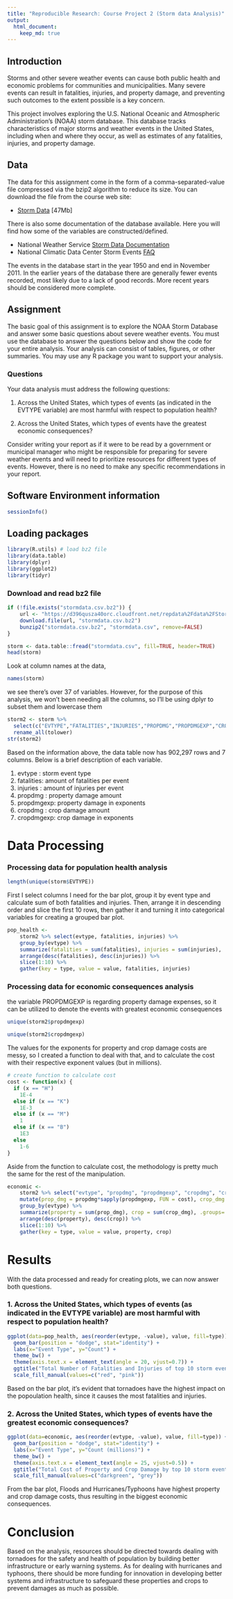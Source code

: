 ```yaml
---
title: "Reproducible Research: Course Project 2 (Storm data Analysis)"
output: 
  html_document:
    keep_md: true
---
```



## Introduction

Storms and other severe weather events can cause both public health and economic problems for communities and municipalities. Many severe events can result in fatalities, injuries, and property damage, and preventing such outcomes to the extent possible is a key concern.

This project involves exploring the U.S. National Oceanic and Atmospheric Administration's (NOAA) storm database. This database tracks characteristics of major storms and weather events in the United States, including when and where they occur, as well as estimates of any fatalities, injuries, and property damage.


## Data

The data for this assignment come in the form of a comma-separated-value file compressed via the bzip2 algorithm to reduce its size. You can download the file from the course web site:

* [Storm Data](https://d396qusza40orc.cloudfront.net/repdata%2Fdata%2FStormData.csv.bz2) [47Mb]

There is also some documentation of the database available. Here you will find how some of the variables are constructed/defined.

* National Weather Service [Storm Data Documentation](https://d396qusza40orc.cloudfront.net/repdata%2Fpeer2_doc%2Fpd01016005curr.pdf)
* National Climatic Data Center Storm Events [FAQ](https://d396qusza40orc.cloudfront.net/repdata%2Fpeer2_doc%2FNCDC%20Storm%20Events-FAQ%20Page.pdf)

The events in the database start in the year 1950 and end in November 2011. In the earlier years of the database there are generally fewer events recorded, most likely due to a lack of good records. More recent years should be considered more complete.

## Assignment

The basic goal of this assignment is to explore the NOAA Storm Database and answer some basic questions about severe weather events. You must use the database to answer the questions below and show the code for your entire analysis. Your analysis can consist of tables, figures, or other summaries. You may use any R package you want to support your analysis.

### Questions

Your data analysis must address the following questions:

1. Across the United States, which types of events (as indicated in the EVTYPE variable) are most harmful with respect to population health?

2. Across the United States, which types of events have the greatest economic consequences?

Consider writing your report as if it were to be read by a government or municipal manager who might be responsible for preparing for severe weather events and will need to prioritize resources for different types of events. However, there is no need to make any specific recommendations in your report.

## Software Environment information 
```r
sessionInfo()
```

## Loading packages

```r
library(R.utils) # load bz2 file
library(data.table)
library(dplyr)
library(ggplot2)
library(tidyr)
```

### Download and read bz2 file
```r
if (!file.exists("stormdata.csv.bz2")) {
    url <- "https://d396qusza40orc.cloudfront.net/repdata%2Fdata%2FStormData.csv.bz2"
    download.file(url, "stormdata.csv.bz2")
    bunzip2("stormdata.csv.bz2", "stormdata.csv", remove=FALSE)
}

storm <- data.table::fread("stormdata.csv", fill=TRUE, header=TRUE)
head(storm)
```
Look at column names at the data, 
```r
names(storm)
```
we see there's over 37 of variables. However, for the purpose of this analysis, we won't been needing all the columns, so I'll be using dplyr to subset them and lowercase them

```r
storm2 <- storm %>% 
  select(c("EVTYPE","FATALITIES","INJURIES","PROPDMG","PROPDMGEXP","CROPDMG","CROPDMGEXP")) %>%
  rename_all(tolower)
str(storm2)
```

Based on the information above, the data table now has 902,297 rows and 7 columns. Below is a brief description of each variable.

1. evtype    : storm event type
2. fatalities: amount of fatalities per event
3. injuries  : amount of injuries per event
4. propdmg   : property damage amount
5. propdmgexp: property damage in exponents
6. cropdmg   : crop damage amount
7. cropdmgexp: crop damage in exponents

# Data Processing

### Processing data for population health analysis

```r
length(unique(storm$EVTYPE))
```

First I select columns I need for the bar plot, group it by event type and calculate sum of both fatalities and injuries. Then, arrange it in descending order and slice the first 10 rows, then gather it and turning it into categorical variables for creating a grouped bar plot.

```r
pop_health <-
    storm2 %>% select(evtype, fatalities, injuries) %>% 
    group_by(evtype) %>% 
    summarize(fatalities = sum(fatalities), injuries = sum(injuries), .groups='drop') %>%
    arrange(desc(fatalities), desc(injuries)) %>%
    slice(1:10) %>% 
    gather(key = type, value = value, fatalities, injuries)
```

### Processing data for economic consequences analysis

the variable PROPDMGEXP is regarding property damage expenses, so it can be utilized to denote the events with greatest economic consequences

```r
unique(storm2$propdmgexp)
```
```r
unique(storm2$cropdmgexp)
```
The values for the exponents for property and crop damage costs are messy, so I created a function to deal with that, and to calculate the cost with their respective exponent values (but in millions).

```r
# create function to calculate cost
cost <- function(x) {
  if (x == "H")
    1E-4
  else if (x == "K")
    1E-3
  else if (x == "M")
    1
  else if (x == "B")
    1E3
  else
    1-6
}
```

Aside from the function to calculate cost, the methodology is pretty much the same for the rest of the manipulation.
```r
economic <-
    storm2 %>% select("evtype", "propdmg", "propdmgexp", "cropdmg", "cropdmgexp") %>% 
    mutate(prop_dmg = propdmg*sapply(propdmgexp, FUN = cost), crop_dmg = cropdmg*sapply(cropdmgexp, FUN = cost), .keep="unused") %>%
    group_by(evtype) %>% 
    summarize(property = sum(prop_dmg), crop = sum(crop_dmg), .groups='drop') %>%
    arrange(desc(property), desc(crop)) %>%
    slice(1:10) %>% 
    gather(key = type, value = value, property, crop)
```


# Results

With the data processed and ready for creating plots, we can now answer both questions.

### 1. Across the United States, which types of events (as indicated in the EVTYPE variable) are most harmful with respect to population health?

```r
ggplot(data=pop_health, aes(reorder(evtype, -value), value, fill=type)) +
  geom_bar(position = "dodge", stat="identity") + 
  labs(x="Event Type", y="Count") +
  theme_bw() +
  theme(axis.text.x = element_text(angle = 20, vjust=0.7)) + 
  ggtitle("Total Number of Fatalities and Injuries of top 10 storm event types") +
  scale_fill_manual(values=c("red", "pink"))
```

Based on the bar plot, it's evident that tornadoes have the highest impact on the popoulation health, since it causes the most fatalities and injuries.

### 2. Across the United States, which types of events have the greatest economic consequences?
```r
ggplot(data=economic, aes(reorder(evtype, -value), value, fill=type)) +
  geom_bar(position = "dodge", stat="identity") + 
  labs(x="Event Type", y="Count (millions)") +
  theme_bw() +
  theme(axis.text.x = element_text(angle = 25, vjust=0.5)) + 
  ggtitle("Total Cost of Property and Crop Damage by top 10 storm event types") +
  scale_fill_manual(values=c("darkgreen", "grey"))
```

From the bar plot, Floods and Hurricanes/Typhoons have highest property and crop damage costs, thus resulting in the biggest economic consequences.

# Conclusion

Based on the analysis, resources should be directed towards dealing with tornadoes for the safety and health of population by building better infrastructure or early warning systems. As for dealing with hurricanes and typhoons, there should be more funding for innovation in developing better systems and infrastructure to safeguard these properties and crops to prevent damages as much as possible. 
